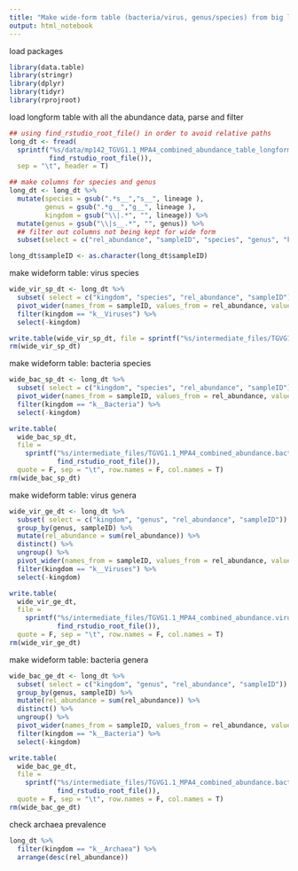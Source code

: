 ```yaml
---
title: "Make wide-form table (bacteria/virus, genus/species) from big long form abundance table"
output: html_notebook
---
```


load packages
```r
library(data.table)
library(stringr)
library(dplyr)
library(tidyr)
library(rprojroot)
```


load longform table with all the abundance data, parse and filter
```r
## using find_rstudio_root_file() in order to avoid relative paths
long_dt <- fread(
  sprintf("%s/data/mp142_TGVG1.1_MPA4_combined_abundance_table_longform1.tsv",
          find_rstudio_root_file()), 
  sep = "\t", header = T)

## make columns for species and genus
long_dt <- long_dt %>%
  mutate(species = gsub(".*s__","s__", lineage ), 
         genus = gsub(".*g__","g__", lineage ), 
         kingdom = gsub("\\|.*", "", lineage)) %>%
  mutate(genus = gsub("\\|s__.*", "", genus)) %>%
  ## filter out columns not being kept for wide form
  subset(select = c("rel_abundance", "sampleID", "species", "genus", "kingdom"))

long_dt$sampleID <- as.character(long_dt$sampleID)

```

make wideform table: virus species
```r
wide_vir_sp_dt <- long_dt %>%
  subset( select = c("kingdom", "species", "rel_abundance", "sampleID")) %>%
  pivot_wider(names_from = sampleID, values_from = rel_abundance, values_fill = 0) %>%
  filter(kingdom == "k__Viruses") %>%
  select(-kingdom)

write.table(wide_vir_sp_dt, file = sprintf("%s/intermediate_files/TGVG1.1_MPA4_combined_abundance.virus_species.wide.tsv", find_rstudio_root_file()), quote = F, sep = "\t", row.names = F, col.names = T)
rm(wide_vir_sp_dt)
```

make wideform table: bacteria species
```r
wide_bac_sp_dt <- long_dt %>%
  subset( select = c("kingdom", "species", "rel_abundance", "sampleID")) %>%
  pivot_wider(names_from = sampleID, values_from = rel_abundance, values_fill = 0) %>%
  filter(kingdom == "k__Bacteria") %>%
  select(-kingdom)

write.table(
  wide_bac_sp_dt, 
  file = 
    sprintf("%s/intermediate_files/TGVG1.1_MPA4_combined_abundance.bacteria_species.wide.tsv",
            find_rstudio_root_file()), 
  quote = F, sep = "\t", row.names = F, col.names = T)
rm(wide_bac_sp_dt)
```

make wideform table: virus genera
```r
wide_vir_ge_dt <- long_dt %>%
  subset( select = c("kingdom", "genus", "rel_abundance", "sampleID")) %>%
  group_by(genus, sampleID) %>%
  mutate(rel_abundance = sum(rel_abundance)) %>%
  distinct() %>%
  ungroup() %>%
  pivot_wider(names_from = sampleID, values_from = rel_abundance, values_fill = 0) %>%
  filter(kingdom == "k__Viruses") %>%
  select(-kingdom)

write.table(
  wide_vir_ge_dt, 
  file = 
    sprintf("%s/intermediate_files/TGVG1.1_MPA4_combined_abundance.virus_genus.wide.tsv", 
            find_rstudio_root_file()), 
  quote = F, sep = "\t", row.names = F, col.names = T)
rm(wide_vir_ge_dt)
```

make wideform table: bacteria genera
```r
wide_bac_ge_dt <- long_dt %>%
  subset( select = c("kingdom", "genus", "rel_abundance", "sampleID")) %>%
  group_by(genus, sampleID) %>%
  mutate(rel_abundance = sum(rel_abundance)) %>%
  distinct() %>%
  ungroup() %>%
  pivot_wider(names_from = sampleID, values_from = rel_abundance, values_fill = 0) %>%
  filter(kingdom == "k__Bacteria") %>%
  select(-kingdom)

write.table(
  wide_bac_ge_dt, 
  file = 
    sprintf("%s/intermediate_files/TGVG1.1_MPA4_combined_abundance.bacteria_genus.wide.tsv", 
            find_rstudio_root_file()), 
  quote = F, sep = "\t", row.names = F, col.names = T)
rm(wide_bac_ge_dt)
```

check archaea prevalence
```r
long_dt %>%
  filter(kingdom == "k__Archaea") %>%
  arrange(desc(rel_abundance))
```







